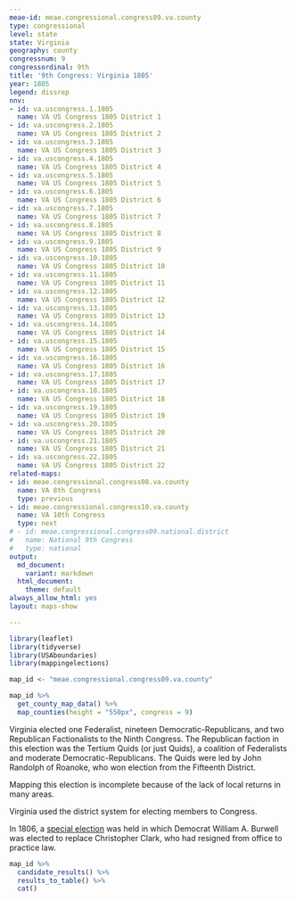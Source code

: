 ```yaml
---
meae-id: meae.congressional.congress09.va.county
type: congressional
level: state
state: Virginia
geography: county
congressnum: 9
congressordinal: 9th
title: '9th Congress: Virginia 1805'
year: 1805
legend: dissrep
nnv:
- id: va.uscongress.1.1805
  name: VA US Congress 1805 District 1
- id: va.uscongress.2.1805
  name: VA US Congress 1805 District 2
- id: va.uscongress.3.1805
  name: VA US Congress 1805 District 3
- id: va.uscongress.4.1805
  name: VA US Congress 1805 District 4
- id: va.uscongress.5.1805
  name: VA US Congress 1805 District 5
- id: va.uscongress.6.1805
  name: VA US Congress 1805 District 6
- id: va.uscongress.7.1805
  name: VA US Congress 1805 District 7
- id: va.uscongress.8.1805
  name: VA US Congress 1805 District 8
- id: va.uscongress.9.1805
  name: VA US Congress 1805 District 9
- id: va.uscongress.10.1805
  name: VA US Congress 1805 District 10
- id: va.uscongress.11.1805
  name: VA US Congress 1805 District 11
- id: va.uscongress.12.1805
  name: VA US Congress 1805 District 12
- id: va.uscongress.13.1805
  name: VA US Congress 1805 District 13
- id: va.uscongress.14.1805
  name: VA US Congress 1805 District 14
- id: va.uscongress.15.1805
  name: VA US Congress 1805 District 15
- id: va.uscongress.16.1805
  name: VA US Congress 1805 District 16
- id: va.uscongress.17.1805
  name: VA US Congress 1805 District 17
- id: va.uscongress.18.1805
  name: VA US Congress 1805 District 18
- id: va.uscongress.19.1805
  name: VA US Congress 1805 District 19
- id: va.uscongress.20.1805
  name: VA US Congress 1805 District 20
- id: va.uscongress.21.1805
  name: VA US Congress 1805 District 21
- id: va.uscongress.22.1805
  name: VA US Congress 1805 District 22
related-maps:
- id: meae.congressional.congress08.va.county
  name: VA 8th Congress
  type: previous
- id: meae.congressional.congress10.va.county
  name: VA 10th Congress
  type: next
# - id: meae.congressional.congress09.national.district
#   name: National 9th Congress
#   type: national
output:
  md_document:
    variant: markdown
  html_document:
    theme: default
always_allow_html: yes
layout: maps-show

---
```


```r
library(leaflet)
library(tidyverse)
library(USAboundaries)
library(mappingelections)

map_id <- "meae.congressional.congress09.va.county"
```

<div class="map">

```r
map_id %>%
  get_county_map_data() %>%
  map_counties(height = "550px", congress = 9)
```

</div>

Virginia elected one Federalist, nineteen Democratic-Republicans, and two Republican Factionalists to the Ninth Congress. The Republican faction in this election was the Tertium Quids (or just Quids), a coalition of Federalists and moderate Democratic-Republicans. The Quids were led by John Randolph of Roanoke, who won election from the Fifteenth District.

Mapping this election is incomplete because of the lack of local returns in many areas.

Virginia used the district system for electing members to Congress.

In 1806, a [special election](https://elections.lib.tufts.edu/catalog/tufts:va.uscongress.13.special.1806) was held in which Democrat William A. Burwell was elected to replace Christopher Clark, who had resigned from office to practice law.

<div class="results-table">

```r
map_id %>%
  candidate_results() %>%
  results_to_table() %>%
  cat()
```

</div>
